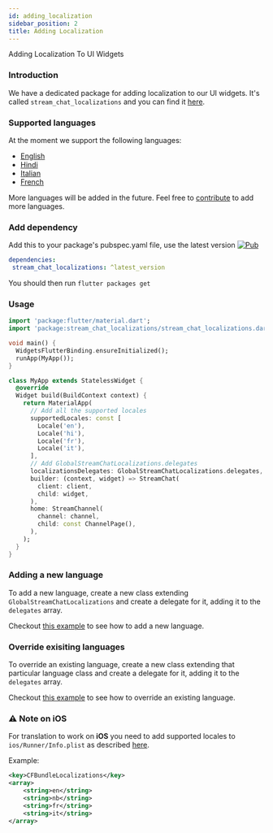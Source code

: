 ```yaml
---
id: adding_localization
sidebar_position: 2
title: Adding Localization
---
```


Adding Localization To UI Widgets

### Introduction

We have a dedicated package for adding localization to our UI widgets. It's called `stream_chat_localizations` and you can find it [here](https://pub.dev/packages/stream_chat_localizations).

### Supported languages

At the moment we support the following languages:
- [English](https://pub.dev/documentation/stream_chat_localizations/latest/stream_chat_localization/StreamChatLocalizationsEn-class.html)
- [Hindi](https://pub.dev/documentation/stream_chat_localizations/latest/stream_chat_localization/StreamChatLocalizationsHi-class.html)
- [Italian](https://pub.dev/documentation/stream_chat_localizations/latest/stream_chat_localization/StreamChatLocalizationsIt-class.html)
- [French](https://pub.dev/documentation/stream_chat_localizations/latest/stream_chat_localization/StreamChatLocalizationsFr-class.html)

More languages will be added in the future. Feel free to [contribute](https://github.com/GetStream/stream-chat-flutter/blob/master/CONTRIBUTING.md) to add more languages.

### Add dependency

Add this to your package's pubspec.yaml file, use the latest version [![Pub](https://img.shields.io/pub/v/stream_chat_localizations.svg)](https://pub.dartlang.org/packages/stream_chat_localizations)
```yaml
dependencies:
 stream_chat_localizations: ^latest_version
```

You should then run `flutter packages get`

### Usage

```dart
import 'package:flutter/material.dart';
import 'package:stream_chat_localizations/stream_chat_localizations.dart';

void main() {
  WidgetsFlutterBinding.ensureInitialized();
  runApp(MyApp());
}

class MyApp extends StatelessWidget {
  @override
  Widget build(BuildContext context) {
    return MaterialApp(
      // Add all the supported locales
      supportedLocales: const [
        Locale('en'),
        Locale('hi'),
        Locale('fr'),
        Locale('it'),
      ],
      // Add GlobalStreamChatLocalizations.delegates
      localizationsDelegates: GlobalStreamChatLocalizations.delegates,
      builder: (context, widget) => StreamChat(
        client: client,
        child: widget,
      ),
      home: StreamChannel(
        channel: channel,
        child: const ChannelPage(),
      ),
    );
  }
}
```

### Adding a new language

To add a new language, create a new class extending `GlobalStreamChatLocalizations` and create a delegate for it, adding it to the `delegates` array.

Checkout [this example](https://github.com/GetStream/stream-chat-flutter/blob/master/packages/stream_chat_localizations/example/lib/add_new_lang.dart) to see how to add a new language.

### Override exisiting languages

To override an existing language, create a new class extending that particular language class and create a delegate for it, adding it to the `delegates` array.

Checkout [this example](https://github.com/GetStream/stream-chat-flutter/blob/master/packages/stream_chat_localizations/example/lib/override_lang.dart) to see how to override an existing language.

### ⚠️ Note on **iOS**

For translation to work on **iOS** you need to add supported locales to 
`ios/Runner/Info.plist` as described [here](https://flutter.dev/docs/development/accessibility-and-localization/internationalization#specifying-supportedlocales).

Example:

```xml
<key>CFBundleLocalizations</key>
<array>
	<string>en</string>
	<string>nb</string>
	<string>fr</string>
	<string>it</string>
</array>
```
